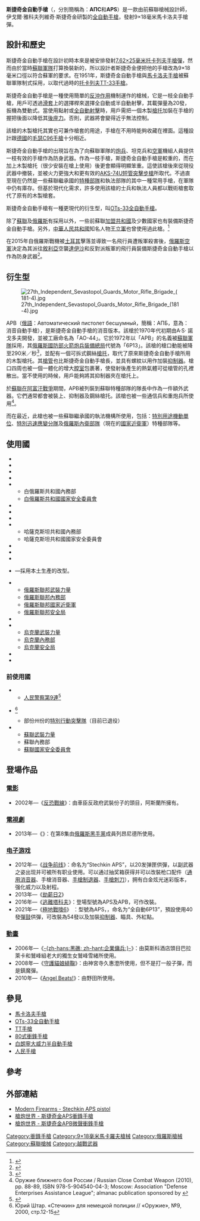 {{noteTA
|G1=軍事
|G2=長度單位
|G3=Firearms
}}
{{Infobox Weapon
|name= APS
|image= Image:Stechkin APS.jpg
|image_size= 300px
|caption= 斯捷奇金手槍
|origin= {{flag|Soviet Union}}
|type= [[全自動手槍|衝鋒手槍]]
<!-- Type selection -->
|is_ranged= yes
<!-- Service history -->
|service= 1951年—
|used_by= 參見[[#使用國|使用國]]
|wars= [[越戰|越戰]]<br>[[1979年阿富汗戰爭|1979年阿富汗戰爭]]<br>兩次[[車臣戰爭|車臣戰爭]]<br>[[北高加索叛亂|北高加索叛亂]]<br>[[頓巴斯戰爭|頓巴斯戰爭]]<br>[[敘利亞內戰|敘利亞內戰]]<br>[[2022年俄羅斯入侵烏克蘭|2022年俄羅斯入侵烏克蘭]]
<!-- Production history -->
|designer= 伊戈爾·雅科夫列維奇·斯捷奇金
|design_date= 1948年
|manufacturer= [[圖拉兵工廠|圖拉兵工廠]]<br/>[[維亞茨基耶波利亞內|維亞茨基耶波利亞內]]機械廠（{{tsl|en|Molot|莫洛工廠}}）
|production_date= 1951—1975年
|number= 
|variants= 
<!-- General specifications -->
|weight= 1.22[[公斤|公斤]]
|length= 225毫米
|part_length= 140毫米
|crew= 
<!-- Ranged weapon specifications -->
|cartridge= {{tsl|en|9×18mm Makarov|9×18毫米馬卡洛夫槍彈}}
|caliber= 
|action= [[反沖作用|反沖作用]]，單動／雙動
|mode= 半自動、全自動，可[[擊發調變槍械|擊發調變]]
|rate= 400—900發／分鐘
|velocity= 340米／秒
|range= 50米
|max_range= 200米
|feed= 20發[[彈匣|彈匣]]
|sights= 缺口式[[機械瞄具|機械瞄具]]
}}
'''斯捷奇金自動手槍'''（{{lang-ru|Автоматический Пистолет Стечкина|Avtomaticheskij Pistolet Stechkina}}，分別簡稱為：'''АПС'''和'''APS'''）是一款由前蘇聯槍械設計師，伊戈爾·雅科夫列維奇·斯捷奇金研製的[[全自動手槍|全自動手槍]]，發射9×18毫米馬卡洛夫手槍彈。

== 設計和歷史 ==
斯捷奇金自動手槍在設計初時本來是被安排發射[[7.62×25mm托卡列夫手槍彈|7.62×25毫米托卡列夫手槍彈]]，然而由於當時[[蘇聯軍隊|蘇聯軍隊]]打算換裝新的{{tsl|en|9×18mm Makarov|9×18毫米馬卡洛夫槍彈}}，所以設計者斯捷奇金便把他的手槍改為9×18毫米口徑以符合蘇軍的要求。在1951年，斯捷奇金自動手槍與[[馬卡洛夫手槍|馬卡洛夫手槍]]被蘇聯軍隊制式採用，以取代過時的[[TT手槍|托卡列夫TT-33手槍]]。

斯捷奇金自動手槍是一種使用簡單的[[反沖作用|反沖作用]]機制運作的槍械，它是一枝全自動手槍，用戶可透過[[手槍套筒|滑套]]上的選擇桿來選擇全自動或半自動射擊，其載彈量為20發，扳機為雙動式。當使用點射或[[自動火器|全自動射擊]]時，用戶需把一個木製[[槍托|槍托]]加裝在手槍的握把後面以降低其[[後座力|後座力]]。否則，武器將會變得近乎無法控制。

該槍的木製槍托其實也可兼作槍套的用途，手槍在不用時能夠收藏在裡面。這種設計跟[[德國|德國]]的[[毛瑟C96手槍|毛瑟C96手槍]]十分相近。

斯捷奇金自動手槍的出現旨在為了向蘇聯軍隊的[[炮兵|炮兵]]、坦克兵和[[空軍|空軍]]機組人員提供一枝有效的手槍作為防身武器。作為一枝手槍，斯捷奇金自動手槍是較重的，而在加上木製槍托（很少安裝在槍上使用）後更會顯得明顯笨重。這使該槍後來從現役武器中撤裝，並被火力更強大和更有效的[[AKS-74U卡賓槍|AKS-74U短管突擊步槍]]所取代。不過直至現在仍然是一些蘇聯繼承國的[[特種部隊|特種部隊]]和執法部隊的其中一種常用手槍，在軍隊中仍有庫存。但基於現代化需求，許多使用該槍的士兵和執法人員都以戰術槍套取代了原有的木製槍套。

斯捷奇金自動手槍有一種更現代的衍生型，叫[[OTs-33全自動手槍|OTs-33全自動手槍]]。

除了[[蘇聯|蘇聯]]及[[俄羅斯|俄羅斯]]有採用以外，一些前蘇聯[[加盟共和國|加盟共和國]]及少數國家也有裝備斯捷奇金自動手槍。另外，[[中華人民共和國|中華人民共和國]]知名人物[[王立軍|王立軍]]也曾使用過此槍。<ref>{{Cite web |url=http://wangshun.blog.hexun.com/72678494_d.html |title=存档副本 |access-date=2012-12-23 |archive-date=2013-05-15 |archive-url=https://web.archive.org/web/20130515004229/http://wangshun.blog.hexun.com/72678494_d.html |dead-url=yes }}</ref>

在2015年自俄羅斯戰機被[[土耳其|土耳其]]擊落並導致一名飛行員遭叛軍殺害後，[[俄羅斯空軍|俄羅斯空軍]]決定為其派往[[敘利亞|敘利亞]]空襲[[達伊沙|達伊沙]]和反對派叛軍的飛行員裝備斯捷奇金自動手槍以作為防身武器<ref>{{cite website|title=俄國讓空軍機師配備手槍及AK-47以策安全|url=http://hk.on.cc/int/bkn/cnt/news/20151201/bknint-20151201040007473-1201_17011_001.html|year=2015|access-date=2015-12-01|archive-date=2020-11-27|archive-url=https://web.archive.org/web/20201127234117/http://hk.on.cc/int/bkn/cnt/news/20151201/bknint-20151201040007473-1201_17011_001.html|dead-url=no}}</ref>。

== 衍生型 ==
[[File:27th_Independent_Sevastopol_Guards_Motor_Rifle_Brigade_(181-4).jpg|thumb]]

APB（[[俄語|俄語]]：Автоматический пистолет бесшумный，簡稱：АПБ，意為：消音自動手槍），是斯捷奇金自動手槍的消音版本。該槍於1970年代初期由A·S· 諾戈多夫開發，並被工廠命名為「AO-44」。它於1972年以「APB」的名義被[[蘇聯軍隊|蘇聯軍隊]]採用，其[[俄羅斯國防部火箭炮兵裝備總局|俄羅斯國防部火箭炮兵裝備總局]]代號為「6P13」。該槍的槍口動能被降至290米／秒<ref>{{cite book|title=Оружие ближнего боя|url=http://books.google.com/books?id=dbvnhZUAWrYC&pg=PA95|publisher=Geleos (Гелеос) Publishing House|isbn=978-5-8189-0443-6|page=95|year=2006}}</ref>，並配有一個可拆式鋼絲[[槍托|槍托]]，取代了原來斯捷奇金自動手槍所用的木製槍托。其[[槍管|槍管]]也比斯捷奇金自動手槍長，並具有螺紋以用作加裝[[抑制器|抑制器]]。槍口四周也被一個一體化的增大[[膛室|膛室]]包裹著，使發射後產生的熱氣體可從槍管的孔裡散出。當不使用的時候，用戶能夠將其抑制器夾在槍托上。

於[[蘇聯－阿富汗戰爭|蘇聯在阿富汗戰爭]]期間，APB被列裝到蘇聯特種部隊的隊長中作為一件額外武器。它們通常都會被裝上{{Link-en|槍背帶|Sling (firearms)}}、抑制器及鋼絲槍托。該槍也被一些通信兵和重炮兵所使用<ref name="Roso">Оружие ближнего боя России / Russian Close Combat Weapon (2010), pp. 88-89, ISBN 978-5-904540-04-3; Moscow: Association "Defense Enterprises Assistance League"; almanac publication sponsored by {{tsl|en|Rosoboronexport|Rosoboronexport}}</ref>。

而在最近，此槍也被一些蘇聯繼承國的執法機構所使用，包括：[[特別用途機動單位|特別用途機動單位]]、[[特別迅速應變分隊|特別迅速應變分隊]]及[[俄羅斯內衛部隊|俄羅斯內衛部隊]]（現在的[[俄羅斯聯邦國家近衛軍|國家近衛軍]]）特種部隊等。

== 使用國 ==
* {{flagcountry|Afghanistan}}
* {{flagcountry|Albania}}
* {{flagcountry|Angola}}
* {{flagcountry|Armenia}}
* {{flagcountry|Belarus}}
** 白俄羅斯共和國內務部
** [[白俄羅斯共和國國家安全委員會|白俄羅斯共和國國家安全委員會]]
* {{flagcountry|Bulgaria}}
* {{flagcountry|Cuba}}
* {{flagcountry|Georgia}}
* {{flagcountry|Kazakhstan}}
** 哈薩克斯坦共和國內務部
** 哈薩克斯坦共和國國家安全委員會
* {{flagcountry|Libya}}
* {{flagcountry|Mongolia}}
* {{flagcountry|Mozambique}}
* {{flagcountry|Romania}}—採用本土生產的改型。
* {{flagcountry|Russian Federation}}
** [[俄羅斯聯邦武裝力量|俄羅斯聯邦武裝力量]]
** [[俄羅斯聯邦內務部|俄羅斯聯邦內務部]]
** [[俄羅斯國家近衛軍|俄羅斯聯邦國家近衛軍]]
** [[俄羅斯聯邦安全局|俄羅斯聯邦安全局]]
* {{flagcountry|Tanzania}}
* {{flagcountry|Ukraine}}
** [[烏克蘭軍事|烏克蘭武裝力量]]
** [[烏克蘭內務部|烏克蘭內務部]]
** [[烏克蘭安全局|烏克蘭安全局]]
* {{flagcountry|Vietnam}}
* {{flagcountry|Zambia}}

=== 前使用國 ===
* {{flagcountry|DDR}}
** [[第9勤務部隊|人民警察第9連]]<ref>{{Cite web |url=https://www.youtube.com/watch?t=610&v=RwK1wa6la5Y |title=存档副本 |access-date=2015-06-14 |archive-date=2016-03-15 |archive-url=https://web.archive.org/web/20160315033612/https://www.youtube.com/watch?t=610&v=RwK1wa6la5Y |dead-url=no }}</ref>
* {{flagcountry|Germany}}<ref>Юрий Штар. «Стечкин» для немецкой полиции // «Оружие», №9, 2000, стр.12-15</ref>
** 部份州份的[[特別行動突擊隊|特別行動突擊隊]]（目前已退役）
* {{flagcountry|Soviet Union}}
** [[蘇聯武裝力量|蘇聯武裝力量]]
** 蘇聯內務部
** [[蘇聯國家安全委員會|蘇聯國家安全委員會]]

== 登場作品 ==
{{NoteTA
|G1=TV
|G2=Movie
|G3=Game
|G4=ACG
}}
=== [[電影|電影]] ===
* 2002年—《[[反恐戰線|反恐戰線]]》：由車臣反政府武裝份子的頭目，阿斯蘭所擁有。

=== [[電視劇|電視劇]] ===
* 2013年—《{{tsl|en|Strike Back: Shadow Warfare|勇者逆襲第三季|-{zh-hans:反击; zh-hk:絕地反擊; zh-tw:勇者逆襲;}-第三季}}》：在第8集由[[俄羅斯黑手黨|俄羅斯黑手黨]]成員列昂尼德所使用。

=== [[电子游戏|电子游戏]] ===
* 2012年—《[[战争前线|战争前线]]》：命名为“Stechkin APS”，以20发弹匣供彈，以副武器之姿出现并可被所有职业使用。可以通过抽奖箱获得并可以改裝枪口配件（[[抑制器|通用消音器]]、手槍消音器、[[炮口制动器|手槍制退器]]、[[刺刀|手槍刺刀]]），拥有白金炫光迷彩版本，强化威力以及射程。
* 2013年—《[[劫薪日2|劫薪日2]]》
* 2016年—《[[逃離塔科夫|逃離塔科夫]]》：登場型號為APS及APB，可作改裝。
* 2021年—《[[極地戰嚎6|極地戰嚎6]]》 ：型號為APS，，命名为“全自動6P13”，預設使用40發[[彈鼓|彈鼓]]供彈，可改裝為54發以及加裝[[抑制器|抑制器]]、瞄具、外紅點。

=== [[動畫|動畫]] ===
* 2006年—《[[企業傭兵|-{zh-hans:黑礁; zh-hant:企業傭兵;}-]]》：由莫斯科酒店頭目巴拉萊卡和鷲峰組老大的獨生女鷲峰雪緒所使用。
* 2008年—《[[守護貓娘緋鞠|守護貓娘緋鞠]]》：由神宮寺久惠澄所使用，但不是打一般子彈，而是鎮魔彈。
* 2010年—《[[Angel_Beats!|Angel Beats!]]》：由野田所使用。

== 參見 ==
* [[馬卡洛夫手槍|馬卡洛夫手槍]]
* [[OTs-33全自動手槍|OTs-33全自動手槍]]
* [[TT手槍|TT手槍]]
* [[80式衝鋒手槍|80式衝鋒手槍]]
* [[白朗寧大威力半自動手槍|白朗寧大威力半自動手槍]]
* [[人民手槍|人民手槍]]

== 參考 ==
<references/>

== 外部連結 ==
* [http://world.guns.ru/handguns/hg/rus/stechkin-aps-e.html Modern Firearms - Stechkin APS pistol] {{Wayback|url=http://world.guns.ru/handguns/hg/rus/stechkin-aps-e.html |date=20160928124153 }}
* [http://pewpewpew.work/russain/hg/stechkin/stetchkin.htm 槍炮世界 - 斯捷奇金APS衝鋒手槍] {{Wayback|url=http://pewpewpew.work/russain/hg/stechkin/stetchkin.htm |date=20200720061212 }}
* [http://pewpewpew.work/russain/hg/stechkin/apb.htm 槍炮世界 - 斯捷奇金APB微聲衝鋒手槍] {{Wayback|url=http://pewpewpew.work/russain/hg/stechkin/apb.htm |date=20200720061207 }}

{{Commonscat|APS pistol}}

{{蘇聯及俄羅斯在二戰後研製的輕兵器}}
{{現代俄羅斯軍隊單兵武器及彈藥}}
{{現代烏克蘭軍隊武器及彈藥}}

[[Category:衝鋒手槍|Category:衝鋒手槍]]
[[Category:9×18毫米馬卡羅夫槍械|Category:9×18毫米馬卡羅夫槍械]]
[[Category:俄羅斯槍械|Category:俄羅斯槍械]]
[[Category:蘇聯槍械|Category:蘇聯槍械]]
[[Category:越戰武器|Category:越戰武器]]